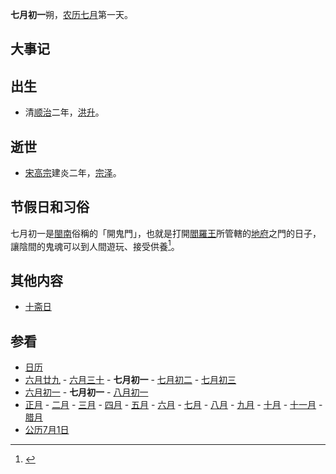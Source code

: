 {{Lunar07Calendar}}
'''七月初一'''朔，[[农历|农历]][[七月_(农历)|七月]]第一天。

== 大事记 ==

== 出生 ==
*清[[顺治|顺治]]二年，[[洪升|洪升]]。

== 逝世 ==
*[[宋高宗|宋高宗]]建炎二年，[[宗泽|宗泽]]。

== 节假日和习俗 ==
七月初一是[[閩南|閩南]]俗稱的「開鬼門」，也就是打開[[閻羅王|閻羅王]]所管轄的[[地府|地府]]之門的日子，讓陰間的鬼魂可以到人間遊玩、接受供養<ref name="闽台文化交融史">{{cite book |author=林仁川、黄福才 |title=《闽台文化交融史》 |date=1997-11-01|publisher=福建敎育出版社|location=中國|language=zh-cn  |isbn=9787533420314}}</ref>。

== 其他内容 ==
*[[十斋日|十斋日]]

== 参看 ==
*[[历史上的今天|日历]]
*[[六月廿九|六月廿九]] - [[六月三十|六月三十]] - '''七月初一''' - [[七月初二|七月初二]] - [[七月初三|七月初三]] 
*[[六月初一|六月初一]] - '''七月初一''' - [[八月初一|八月初一]]
*[[正月|正月]] - [[二月_(农历)|二月]] - [[三月_(农历)|三月]] - [[四月_(农历)|四月]] - [[五月_(农历)|五月]] - [[六月_(农历)|六月]] - [[七月_(农历)|七月]] - [[八月_(农历)|八月]] - [[九月_(农历)|九月]] - [[十月_(农历)|十月]] - [[十一月_(农历)|十一月]] - [[腊月|腊月]]
*[[公历|公历]][[7月1日|7月1日]]